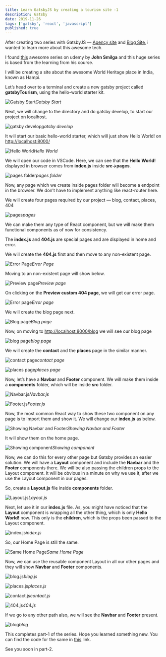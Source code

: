 ```yaml
---
title: Learn GatsbyJS by creating a tourism site -1
description: Gatsby
date: 2019-11-26
tags: ['gatsby', 'react', 'javascript']
published: true
---
```


After creating two series with GatsbyJS — [Agency site](https://thewebdev.tech/series/Gatsby-agency) and [Blog Site](https://thewebdev.tech/series/Gatsby-stackbit), i wanted to learn more about this awesome tech.

I found [this](https://www.udemy.com/course/gatsby-tutorial-and-projects-course/) awesome series on udemy by **John Smilga** and this huge series is based from the learning from his course.

I will be creating a site about the awesome World Heritage place in India, known as Hampi.

Let’s head over to a terminal and create a new gatsby project called **gatsbyTourism**, using the hello-world starter kit.

![Gatsby Start](https://ik.imagekit.io/thewebdev/GatsbyTourism/1/1__i_uUFZl1.png)*Gatsby Start*

Next, we will change to the directory and do gatsby develop, to start our project on localhost.

![gatsby develop](https://ik.imagekit.io/thewebdev/GatsbyTourism/1/2_P24f5_89vu.png)*gatsby develop*

It will start our basic hello-world starter, which will just show Hello World! on [http://localhost:8000/](http://localhost:8000/)

![Hello World](https://ik.imagekit.io/thewebdev/GatsbyTourism/1/3_wP0pZj436V.png)*Hello World*

We will open our code in VSCode. Here, we can see that the **Hello World!** displayed in browser comes from **index.js** inside **src->pages**.

![pages folder](https://ik.imagekit.io/thewebdev/GatsbyTourism/1/4_gmvvMjMle8.png)*pages folder*

Now, any page which we create inside pages folder will become a endpoint in the browser. We don’t have to implement anything like react-router here.

We will create four pages required by our project — blog, contact, places, 404

![pages](https://ik.imagekit.io/thewebdev/GatsbyTourism/1/5_-q08qpZ5k.png)*pages*

We can make them any type of React component, but we will make them functional components as of now for consistency.

The **index.js** and **404.js** are special pages and are displayed in home and error.

We will create the **404.js** first and then move to any non-existent page.

![Error Page](https://ik.imagekit.io/thewebdev/GatsbyTourism/1/6_RriHnYDGQz.png)*Error Page*

Moving to an non-existent page will show below.

![Preview page](https://ik.imagekit.io/thewebdev/GatsbyTourism/1/7_NsHO_jOLi3.png)*Preview page*

On clicking on the **Preview custom 404 page**, we will get our error page.

![Error page](https://ik.imagekit.io/thewebdev/GatsbyTourism/1/8_DjgeZe6LPl.png)*Error page*

We will create the blog page next.

![Blog page](https://ik.imagekit.io/thewebdev/GatsbyTourism/1/9__mpXIfEbsR.png)*Blog page*

Now, on moving to [http://localhost:8000/blog](http://localhost:8000/blog) we will see our blog page

![blog page](https://ik.imagekit.io/thewebdev/GatsbyTourism/1/10_7Qg6a-dtg6.png)*blog page*

We will create the **contact** and the **places** page in the similar manner.

![contact page](https://ik.imagekit.io/thewebdev/GatsbyTourism/1/11_RfCpE1xp5.png)*contact page*

![places page](https://ik.imagekit.io/thewebdev/GatsbyTourism/1/12_1jAc0v-aN0.png)*places page*

Now, let’s have a **Navbar** and **Footer** component. We will make them inside a **components** folder, which will be inside **src** folder.

![Navbar.js](https://ik.imagekit.io/thewebdev/GatsbyTourism/1/13_jwNtaRa1wn.png)*Navbar.js*

![Footer.js](https://ik.imagekit.io/thewebdev/GatsbyTourism/1/14_dEpn_Ei8jn.png)*Footer.js*

Now, the most common React way to show these two component on any page is to import them and show it. We will change our **index.js** as below.

![Showing Navbar and Footer](https://ik.imagekit.io/thewebdev/GatsbyTourism/1/15_pHZTnCYwzV.png)*Showing Navbar and Footer*

It will show them on the home page.

![Showing component](https://ik.imagekit.io/thewebdev/GatsbyTourism/1/16_snEIxuGCI.png)*Showing component*

Now, we can do this for every other page but Gatsby provides an easier solution. We will have a **Layout** component and include the **Navbar** and the **Footer** components there. We will be also passing the children props to the Layout component. It will be obvious in a minute on why we use it, after we use the Layout component in our pages.

So, create a **Layout.js** file inside **components** folder.

![Layout.js](https://ik.imagekit.io/thewebdev/GatsbyTourism/1/17_4f7TqkUD1c.png)*Layout.js*

Next, let use it in our **index.js** file. As, you might have noticed that the **Layout** component is wrapping all the other thing, which is only **Hello World!** now. This only is the **children**, which is the props been passed to the Layout component.

![index.js](https://ik.imagekit.io/thewebdev/GatsbyTourism/1/18_Q0HIhnshM.png)*index.js*

So, our Home Page is still the same.

![Same Home Page](https://ik.imagekit.io/thewebdev/GatsbyTourism/1/18-1_EGQZ35jLP8.png)*Same Home Page*

Now, we can use the reusable component Layout in all our other pages and they will show **Navbar** and **Footer** components.

![blog.js](https://ik.imagekit.io/thewebdev/GatsbyTourism/1/19_VXb7aSgfR1.png)*blog.js*

![places.js](https://ik.imagekit.io/thewebdev/GatsbyTourism/1/20_H191L-1J6.png)*places.js*

![contact.js](https://ik.imagekit.io/thewebdev/GatsbyTourism/1/21_9mYo-Rv_vW.png)*contact.js*

![404.js](https://ik.imagekit.io/thewebdev/GatsbyTourism/1/22_AhyA6NOpzo.png)*404.js*

If we go to any other path also, we will see the **Navbar** and **Footer** present.

![blog](https://ik.imagekit.io/thewebdev/GatsbyTourism/1/23_xLZyemFbo.png)*blog*

This completes part-1 of the series. Hope you learned something new. You can find the code for the same in [this](https://github.com/nabendu82/gatsbyTourism) link.

See you soon in part-2.
